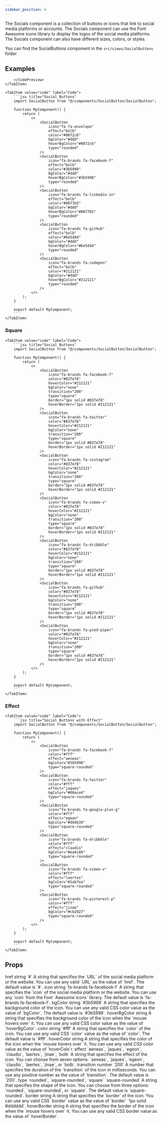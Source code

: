 ```yaml
---
sidebar_position: 6
---
```


The Socials component is a collection of buttons or icons that link to social media platforms or accounts. The Socials component can use the Font Awesome icons library to display the logos of the social media platforms. The Socials component can also have different sizes, colors, or styles.

You can find the SocialButtons component in the `src/views/SocialButtons` folder


## Examples

<Tabs>
    <TabItem value="preview" label="Preview">
        <CodePreview>
            <div className="d-flex gap-2">
                <SocialButton
                    icon="fa fa-envelope"
                    effect="bolb"
                    color="#0072c6"
                    bgColor="#ddd"
                    hoverBgColor="#0072c6"
                    type="rounded"
                />
                <SocialButton
                    icon="fa-brands fa-facebook-f"
                    effect="bolb"
                    color="#3b5998"
                    bgColor="#ddd"
                    hoverBgColor="#3b5998"
                    type="rounded"
                />
                <SocialButton
                    icon="fa-brands fa-linkedin-in"
                    effect="bolb"
                    color="#0077b5"
                    bgColor="#ddd"
                    hoverBgColor="#0077b5"
                    type="rounded"
                />
                <SocialButton
                    icon="fa-brands fa-github"
                    effect="bolb"
                    color="#6e5494"
                    bgColor="#ddd"
                    hoverBgColor="#6e5494"
                    type="rounded"
                />
                <SocialButton
                    icon="fa-brands fa-codepen"
                    effect="bolb"
                    color="#212121"
                    bgColor="#ddd"
                    hoverBgColor="#212121"
                    type="rounded"
                />
            </div>

        </CodePreview>
    </TabItem>
    
    <TabItem value="code" label="Code">
        ```jsx title="Social Buttons"
        import SocialButton from "@/components/SocialButton/SocialButton";

        function MyComponent() {
            return (
                <>
                    <SocialButton
                        icon="fa fa-envelope"
                        effect="bolb"
                        color="#0072c6"
                        bgColor="#ddd"
                        hoverBgColor="#0072c6"
                        type="rounded"
                    />
                    <SocialButton
                        icon="fa-brands fa-facebook-f"
                        effect="bolb"
                        color="#3b5998"
                        bgColor="#ddd"
                        hoverBgColor="#3b5998"
                        type="rounded"
                    />
                    <SocialButton
                        icon="fa-brands fa-linkedin-in"
                        effect="bolb"
                        color="#0077b5"
                        bgColor="#ddd"
                        hoverBgColor="#0077b5"
                        type="rounded"
                    />
                    <SocialButton
                        icon="fa-brands fa-github"
                        effect="bolb"
                        color="#6e5494"
                        bgColor="#ddd"
                        hoverBgColor="#6e5494"
                        type="rounded"
                    />
                    <SocialButton
                        icon="fa-brands fa-codepen"
                        effect="bolb"
                        color="#212121"
                        bgColor="#ddd"
                        hoverBgColor="#212121"
                        type="rounded"
                    />
                </>
            );
        }

        export default MyComponent;
        ```
    </TabItem>
</Tabs>

### Square

<Tabs>
    <TabItem value="preview" label="Preview">
        <CodePreview>
            <div className="d-flex gap-2">
                <SocialButton
                    icon="fa-brands fa-facebook-f"
                    color="#837e78"
                    hoverColor="#212121"
                    bgColor="none"
                    transition="200"
                    type="square"
                    border="1px solid #837e78"
                    hoverBorder="1px solid #212121"
                />
                <SocialButton
                    icon="fa-brands fa-twitter"
                    color="#837e78"
                    hoverColor="#212121"
                    bgColor="none"
                    transition="200"
                    type="square"
                    border="1px solid #837e78"
                    hoverBorder="1px solid #212121"
                />
                <SocialButton
                    icon="fa-brands fa-instagram"
                    color="#837e78"
                    hoverColor="#212121"
                    bgColor="none"
                    transition="200"
                    type="square"
                    border="1px solid #837e78"
                    hoverBorder="1px solid #212121"
                />
                <SocialButton
                    icon="fa-brands fa-vimeo-v"
                    color="#837e78"
                    hoverColor="#212121"
                    bgColor="none"
                    transition="200"
                    type="square"
                    border="1px solid #837e78"
                    hoverBorder="1px solid #212121"
                />
                <SocialButton
                    icon="fa-brands fa-dribbble"
                    color="#837e78"
                    hoverColor="#212121"
                    bgColor="none"
                    transition="200"
                    type="square"
                    border="1px solid #837e78"
                    hoverBorder="1px solid #212121"
                />
                <SocialButton
                    icon="fa-brands fa-github"
                    color="#837e78"
                    hoverColor="#212121"
                    bgColor="none"
                    transition="200"
                    type="square"
                    border="1px solid #837e78"
                    hoverBorder="1px solid #212121"
                />
                <SocialButton
                    icon="fa-brands fa-pied-piper"
                    color="#837e78"
                    hoverColor="#212121"
                    bgColor="none"
                    transition="200"
                    type="square"
                    border="1px solid #837e78"
                    hoverBorder="1px solid #212121"
                />
            </div>
        </CodePreview>
    </TabItem>
    
    <TabItem value="code" label="Code">
        ```jsx title="Social Buttons"
        import SocialButton from "@/components/SocialButton/SocialButton";

        function MyComponent() {
            return (
                <>
                    <SocialButton
                        icon="fa-brands fa-facebook-f"
                        color="#837e78"
                        hoverColor="#212121"
                        bgColor="none"
                        transition="200"
                        type="square"
                        border="1px solid #837e78"
                        hoverBorder="1px solid #212121"
                    />
                    <SocialButton
                        icon="fa-brands fa-twitter"
                        color="#837e78"
                        hoverColor="#212121"
                        bgColor="none"
                        transition="200"
                        type="square"
                        border="1px solid #837e78"
                        hoverBorder="1px solid #212121"
                    />
                    <SocialButton
                        icon="fa-brands fa-instagram"
                        color="#837e78"
                        hoverColor="#212121"
                        bgColor="none"
                        transition="200"
                        type="square"
                        border="1px solid #837e78"
                        hoverBorder="1px solid #212121"
                    />
                    <SocialButton
                        icon="fa-brands fa-vimeo-v"
                        color="#837e78"
                        hoverColor="#212121"
                        bgColor="none"
                        transition="200"
                        type="square"
                        border="1px solid #837e78"
                        hoverBorder="1px solid #212121"
                    />
                    <SocialButton
                        icon="fa-brands fa-dribbble"
                        color="#837e78"
                        hoverColor="#212121"
                        bgColor="none"
                        transition="200"
                        type="square"
                        border="1px solid #837e78"
                        hoverBorder="1px solid #212121"
                    />
                    <SocialButton
                        icon="fa-brands fa-github"
                        color="#837e78"
                        hoverColor="#212121"
                        bgColor="none"
                        transition="200"
                        type="square"
                        border="1px solid #837e78"
                        hoverBorder="1px solid #212121"
                    />
                    <SocialButton
                        icon="fa-brands fa-pied-piper"
                        color="#837e78"
                        hoverColor="#212121"
                        bgColor="none"
                        transition="200"
                        type="square"
                        border="1px solid #837e78"
                        hoverBorder="1px solid #212121"
                    />
                </>
            );
        }

        export default MyComponent;
        ```
    </TabItem>
</Tabs>

### Effect

<Tabs>
    <TabItem value="preview" label="Preview">
        <CodePreview>
            <div className="d-flex gap-2">
                <SocialButton
                    icon="fa-brands fa-facebook-f"
                    color="#fff"
                    effect="aeneas"
                    bgColor="#3b5998"
                    type="square-rounded"
                />
                <SocialButton
                    icon="fa-brands fa-twitter"
                    color="#fff"
                    effect="jaques"
                    bgColor="#00aced"
                    type="square-rounded"
                />
                <SocialButton
                    icon="fa-brands fa-google-plus-g"
                    color="#fff"
                    effect="egeon"
                    bgColor="#dd4b39"
                    type="square-rounded"
                />
                <SocialButton
                    icon="fa-brands fa-dribbble"
                    color="#fff"
                    effect="claudio"
                    bgColor="#ea4c89"
                    type="square-rounded"
                />
                <SocialButton
                    icon="fa-brands fa-vimeo-v"
                    color="#fff"
                    effect="laertes"
                    bgColor="#1ab7ea"
                    type="square-rounded"
                />
                <SocialButton
                    icon="fa-brands fa-pinterest-p"
                    color="#fff"
                    effect="jinae"
                    bgColor="#cb2027"
                    type="square-rounded"
                />
            </div>
        </CodePreview>
    </TabItem>
    
    <TabItem value="code" label="Code">
        ```jsx title="Social Buttons with Effect"
        import SocialButton from "@/components/SocialButton/SocialButton";

        function MyComponent() {
            return (
                <>
                    <SocialButton
                        icon="fa-brands fa-facebook-f"
                        color="#fff"
                        effect="aeneas"
                        bgColor="#3b5998"
                        type="square-rounded"
                    />
                    <SocialButton
                        icon="fa-brands fa-twitter"
                        color="#fff"
                        effect="jaques"
                        bgColor="#00aced"
                        type="square-rounded"
                    />
                    <SocialButton
                        icon="fa-brands fa-google-plus-g"
                        color="#fff"
                        effect="egeon"
                        bgColor="#dd4b39"
                        type="square-rounded"
                    />
                    <SocialButton
                        icon="fa-brands fa-dribbble"
                        color="#fff"
                        effect="claudio"
                        bgColor="#ea4c89"
                        type="square-rounded"
                    />
                    <SocialButton
                        icon="fa-brands fa-vimeo-v"
                        color="#fff"
                        effect="laertes"
                        bgColor="#1ab7ea"
                        type="square-rounded"
                    />
                    <SocialButton
                        icon="fa-brands fa-pinterest-p"
                        color="#fff"
                        effect="jinae"
                        bgColor="#cb2027"
                        type="square-rounded"
                    />
                </>
            );
        }

        export default MyComponent;
        ```
    </TabItem>
</Tabs>

## Props

<FeatureTable>
    <tr>
        <td>href</td>
        <td>string</td>
        <td>`#`</td>
        <td>A string that specifies the `URL` of the social media platform or the website. You can use any valid `URL` as the value of `href`. The default value is `#`.</td>
    </tr>
    <tr>
        <td>icon</td>
        <td>string</td>
        <td>`fa-brands fa-facebook-f`</td>
        <td>A string that specifies the `icon` of the social media platform or the website. You can use any `icon` from the Font `Awesome icons` library. The default value is `fa-brands fa-facebook-f`.</td>
    </tr>
    <tr>
        <td>bgColor</td>
        <td>string</td>
        <td>`#3b5998`</td>
        <td>A string that specifies the background color of the icon. You can use any valid CSS color value as the value of `bgColor`. The default value is `#3b5998`.</td>
    </tr>
    <tr>
        <td>hoverBgColor</td>
        <td>string</td>
        <td></td>
        <td>A string that specifies the background color of the icon when the `mouse hovers over` it. You can use any valid CSS color value as the value of `hoverBgColor`. </td>
    </tr>
    <tr>
        <td>color</td>
        <td>string</td>
        <td>`#fff`</td>
        <td> A string that specifies the `color` of the icon. You can use any valid CSS `color` value as the value of `color`. The default value is `#fff`.</td>
    </tr>
    <tr>
        <td>hoverColor</td>
        <td>string</td>
        <td></td>
        <td>A string that specifies the color of the icon when the `mouse hovers over `it. You can use any valid CSS color value as the value of `hoverColo`r.</td>
    </tr>
    <tr>
        <td>effect</td>
        <td>`aeneas`, `jaques`, `egeon`, `claudio`,  `laertes`, `jinae`, `bolb`</td>
        <td></td>
        <td>A string that specifies the effect of the icon. You can choose from seven options: `aeneas`, `jaques`, `egeon`, `claudio`,  `laertes`, `jinae`, or `bolb`.</td>
    </tr>
    <tr>
        <td>transition</td>
        <td>number</td>
        <td>`200`</td>
        <td>A number that specifies the duration of the `transition` of the icon in milliseconds. You can use any positive number as the value of `transition`. The default value is `200`.</td>
    </tr>
    <tr>
        <td>type</td>
        <td>`rounded`, `square-rounded`, `square`</td>
        <td>`square-rounded`</td>
        <td>A string that specifies the shape of the icon. You can choose from three options: `rounded`, `square-rounded`, or `square`. The default value is `square-rounded`.</td>
    </tr>
    <tr>
        <td>border</td>
        <td>string</td>
        <td></td>
        <td>A string that specifies the `border` of the icon. You can use any valid CSS `border` value as the value of `border` `1px solid #dddddd`.</td>
    </tr>
    <tr>
        <td>hoverBorder</td>
        <td>string</td>
        <td></td>
        <td>A string that specifies the border of the icon when the `mouse hovers over` it. You can use any valid CSS border value as the value of `hoverBorder`.</td>
    </tr>
</FeatureTable>

